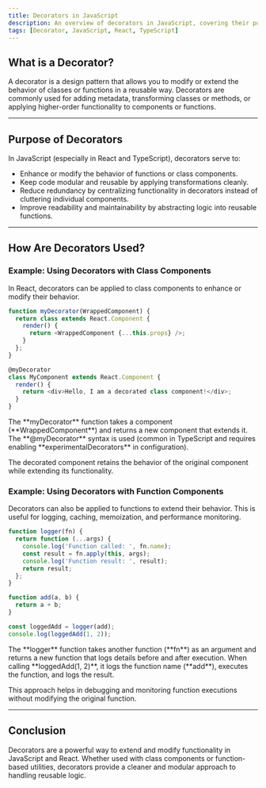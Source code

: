 ```yaml
---
title: Decorators in JavaScript
description: An overview of decorators in JavaScript, covering their purpose, usage, and practical examples in both class and function components.
tags: [Decorator, JavaScript, React, TypeScript]
---
```


## What is a Decorator?
A decorator is a design pattern that allows you to modify or extend the behavior of classes or functions in a reusable way. Decorators are commonly used for adding metadata, transforming classes or methods, or applying higher-order functionality to components or functions.

---

## Purpose of Decorators
In JavaScript (especially in React and TypeScript), decorators serve to:
- Enhance or modify the behavior of functions or class components.
- Keep code modular and reusable by applying transformations cleanly.
- Reduce redundancy by centralizing functionality in decorators instead of cluttering individual components.
- Improve readability and maintainability by abstracting logic into reusable functions.

---

## How Are Decorators Used?
### Example: Using Decorators with Class Components
In React, decorators can be applied to class components to enhance or modify their behavior.

```javascript
function myDecorator(WrappedComponent) {
  return class extends React.Component {
    render() {
      return <WrappedComponent {...this.props} />;
    }
  };
}

@myDecorator
class MyComponent extends React.Component {
  render() {
    return <div>Hello, I am a decorated class component!</div>;
  }
}
```

<Callout>
  The **myDecorator** function takes a component (**WrappedComponent**) and returns a new component that extends it.
</Callout>

<Callout>
  The **@myDecorator** syntax is used (common in TypeScript and requires enabling **experimentalDecorators** in configuration).
</Callout>

The decorated component retains the behavior of the original component while extending its functionality.

### Example: Using Decorators with Function Components
Decorators can also be applied to functions to extend their behavior. This is useful for logging, caching, memoization, and performance monitoring.

```javascript
function logger(fn) {
  return function (...args) {
    console.log('Function called: ', fn.name);
    const result = fn.apply(this, args);
    console.log('Function result: ', result);
    return result;
  };
}

function add(a, b) {
  return a + b;
}

const loggedAdd = logger(add);
console.log(loggedAdd(1, 2));
```

<Callout>
  The **logger** function takes another function (**fn**) as an argument and returns a new function that logs details before and after execution.
</Callout>

<Callout>
  When calling **loggedAdd(1, 2)**, it logs the function name (**add**), executes the function, and logs the result.
</Callout>

This approach helps in debugging and monitoring function executions without modifying the original function.


---

## Conclusion
Decorators are a powerful way to extend and modify functionality in JavaScript and React. Whether used with class components or function-based utilities, decorators provide a cleaner and modular approach to handling reusable logic.


